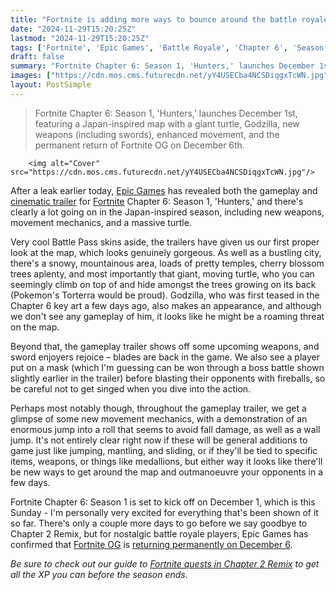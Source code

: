 ```yaml
---
title: "Fortnite is adding more ways to bounce around the battle royale map soon with new movement mechanics, as well as a huge turtle that might make Chapter 6: Season 1 my favorite one yet"
date: "2024-11-29T15:20:25Z"
lastmod: "2024-11-29T15:20:25Z"
tags: ['Fortnite', 'Epic Games', 'Battle Royale', 'Chapter 6', 'Season 1', 'Hunters', 'PC', 'PlayStation', 'Xbox', 'Nintendo Switch', 'New Weapons', 'Movement Mechanics']
draft: false
summary: "Fortnite Chapter 6: Season 1, 'Hunters,' launches December 1st, featuring a Japan-inspired map with a giant turtle, Godzilla, new weapons (including swords), enhanced movement, and the permanent return of Fortnite OG on December 6th."
images: ["https://cdn.mos.cms.futurecdn.net/yY4USECba4NCSDiqgxTcWN.jpg"]
layout: PostSimple
---
```

> Fortnite Chapter 6: Season 1, 'Hunters,' launches December 1st, featuring a Japan-inspired map with a giant turtle, Godzilla, new weapons (including swords), enhanced movement, and the permanent return of Fortnite OG on December 6th.


        <img alt="Cover" src="https://cdn.mos.cms.futurecdn.net/yY4USECba4NCSDiqgxTcWN.jpg"/>
        
After a leak earlier today, [Epic Games](https://www.gamesradar.com/tag/epic-games/) has revealed both the gameplay and [cinematic trailer](https://www.youtube.com/watch?v=LrfzND9Dgq8) for [<u>Fortnite</u>](https://www.gamesradar.com/fortnite-guide/) Chapter 6: Season 1, 'Hunters,' and there's clearly a lot going on in the Japan-inspired season, including new weapons, movement mechanics, and a massive turtle.

Very cool Battle Pass skins aside, the trailers have given us our first proper look at the map, which looks genuinely gorgeous. As well as a bustling city, there's a snowy, mountainous area, loads of pretty temples, cherry blossom trees aplenty, and most importantly that giant, moving turtle, who you can seemingly climb on top of and hide amongst the trees growing on its back (Pokemon's Torterra would be proud). Godzilla, who was first teased in the Chapter 6 key art a few days ago, also makes an appearance, and although we don't see any gameplay of him, it looks like he might be a roaming threat on the map. 

Beyond that, the gameplay trailer shows off some upcoming weapons, and sword enjoyers rejoice – blades are back in the game. We also see a player put on a mask (which I'm guessing can be won through a boss battle shown slightly earlier in the trailer) before blasting their opponents with fireballs, so be careful not to get singed when you dive into the action. 

Perhaps most notably though, throughout the gameplay trailer, we get a glimpse of some new movement mechanics, with a demonstration of an enormous jump into a roll that seems to avoid fall damage, as well as a wall jump. It's not entirely clear right now if these will be general additions to game just like jumping, mantling, and sliding, or if they'll be tied to specific items, weapons, or things like medallions, but either way it looks like there'll be new ways to get around the map and outmanoeuvre your opponents in a few days. 

Fortnite Chapter 6: Season 1 is set to kick off on December 1, which is this Sunday - I'm personally very excited for everything that's been shown of it so far. There's only a couple more days to go before we say goodbye to Chapter 2 Remix, but for nostalgic battle royale players, Epic Games has confirmed that [<u>Fortnite OG</u>](https://www.gamesradar.com/games/fortnite/fortnite-og/) is [<u>returning permanently on December 6</u>](https://www.gamesradar.com/games/fortnite/as-overwatch-2-takes-notes-from-fortnite-and-goes-back-to-its-roots-for-a-few-weeks-epic-goes-one-better-with-the-confirmation-of-fortnite-ogs-permanent-return/).

*Be sure to check out our guide to *[<u><em>Fortnite quests in Chapter 2 Remix</em></u>](https://www.gamesradar.com/fortnite-quests/)* to get all the XP you can before the season ends.*
        